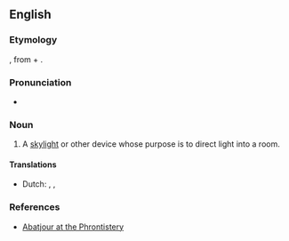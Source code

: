 {{also|abat-jour}}
==English==

===Etymology===
{{bor|en|fr|abat-jour}}, from {{m|fr|abattre||to throw down}} + {{m|fr|jour||day, daylight}}.

===Pronunciation===
* {{a|US}} {{IPA|/ˌɑˌbɑˈʒʊ.ɚ/|/ˌɑˌbɑˈʒʊɹ/|lang=en}}

===Noun===
{{en-noun}}

# A [[skylight]] or other device whose purpose is to direct light into a room.

====Translations====
{{trans-top}}
* Dutch: {{t+|nl|lampenkap|n}}, {{t+|nl|abat-jour|n}},
{{trans-mid}}
{{trans-bottom}}

===References===
* [http://phrontistery.info/a.html Abatjour at the Phrontistery]